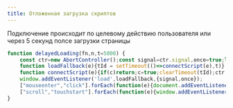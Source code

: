 ```yaml
---
title: Отложенная загрузка скриптов
---
```


Подключение происходит по целевому действию пользователя или через 5
секунд полсе загрузки страницы

```js
function delayedLoading(fn,n,t=5000) {
	const ctr=new AbortController();const signal=ctr.signal,once=true;let c=false,tId;
	function loadFallback(e){tId = setTimeout(()=>connectScript(e),t)}
	function connectScript(e){if(c)return;c=true;clearTimeout(tId);ctr.abort();fn();if(n)console.debug(`Скрипт %c${n}`,"color:#26bfa5;","запустился по эвенту:",e)}
	window.addEventListener('load',loadFallback,{signal,once});
	["mouseenter","click"].forEach(function(e){document.addEventListener(e,connectScript,{signal,once})});
	["scroll","touchstart"].forEach(function(e){window.addEventListener(e,connectScript,{passive:true,signal,once})});
}
```
